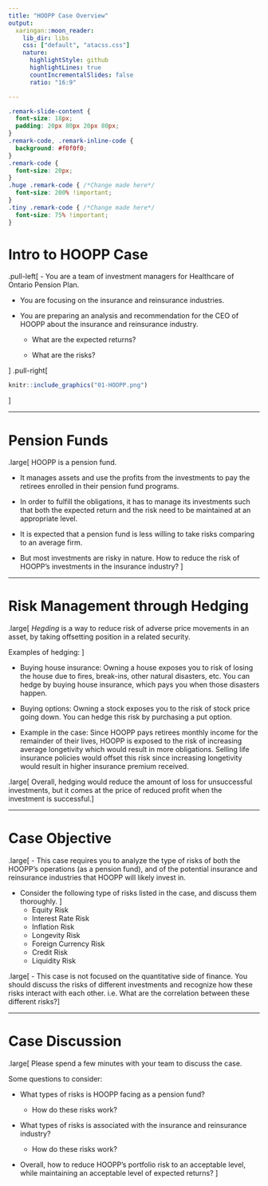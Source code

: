 ```yaml
---
title: "HOOPP Case Overview"
output:
  xaringan::moon_reader:
    lib_dir: libs
    css: ["default", "atacss.css"]
    nature:
      highlightStyle: github
      highlightLines: true
      countIncrementalSlides: false
      ratio: "16:9"

---
```

```css
.remark-slide-content {
  font-size: 18px;
  padding: 20px 80px 20px 80px;
}
.remark-code, .remark-inline-code {
  background: #f0f0f0;
}
.remark-code {
  font-size: 20px;
}
.huge .remark-code { /*Change made here*/
  font-size: 200% !important;
}
.tiny .remark-code { /*Change made here*/
  font-size: 75% !important;
}
```

# Intro to HOOPP Case

.pull-left[
- You are a team of investment managers for Healthcare of Ontario Pension Plan.

  - You are focusing on the insurance and reinsurance industries.
  
- You are preparing an analysis and recommendation for the CEO of HOOPP about the insurance and reinsurance industry.

  - What are the expected returns?
  
  - What are the risks?

]
.pull-right[
```r
knitr::include_graphics("01-HOOPP.png")
```
]

---

# Pension Funds
.large[
HOOPP is a pension fund.

- It manages assets and use the profits from the investments to pay the retirees enrolled in their pension fund programs.

- In order to fulfill the obligations, it has to manage its investments such that both the expected return and the risk need to be maintained at an appropriate level.

- It is expected that a pension fund is less willing to take risks comparing to an average firm.

- But most investments are risky in nature. How to reduce the risk of HOOPP's investments in the insurance industry?
]

---

# Risk Management through Hedging
.large[
*Hegding* is a way to reduce risk of adverse price movements in an asset, by taking offsetting position in a related security.

Examples of hedging:
]

- Buying house insurance: Owning a house exposes you to risk of losing the house due to fires, break-ins, other natural disasters, etc. You can hedge by buying house insurance, which pays you when those disasters happen.

- Buying options: Owning a stock exposes you to the risk of stock price going down. You can hedge this risk by purchasing a put option.

- Example in the case: Since HOOPP pays retirees monthly income for the remainder of their lives, HOOPP is exposed to the risk of increasing average longetivity which would result in more obligations. Selling life insurance policies would offset this risk since increasing longetivity would result in higher insurance premium received.

.large[
Overall, hedging would reduce the amount of loss for unsuccessful investments, but it comes at the price of reduced profit when the investment is successful.
]


---

# Case Objective
.large[
- This case requires you to analyze the type of risks of both the HOOPP's operations (as a pension fund), and of the potential insurance and reinsurance industries that HOOPP will likely invest in.

- Consider the following type of risks listed in the case, and discuss them thoroughly.
]
  - Equity Risk
  - Interest Rate Risk
  - Inflation Risk
  - Longevity Risk
  - Foreign Currency Risk
  - Credit Risk
  - Liquidity Risk
  
.large[
- This case is not focused on the quantitative side of finance. You should discuss the risks of different investments and recognize how these risks interact with each other. i.e. What are the correlation between these different risks?
]

---
# Case Discussion

.large[
Please spend a few minutes with your team to discuss the case.

Some questions to consider:

- What types of risks is HOOPP facing as a pension fund?

  - How do these risks work?

- What types of risks is associated with the insurance and reinsurance industry?
  
  - How do these risks work?
  
- Overall, how to reduce HOOPP's portfolio risk to an acceptable level, while maintaining an acceptable level of expected returns?
]
